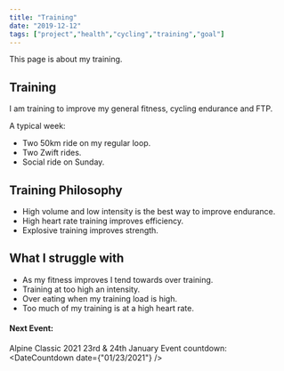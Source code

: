 ```yaml
---
title: "Training"
date: "2019-12-12"
tags: ["project","health","cycling","training","goal"]
---
```


This page is about my training.

## Training
I am training to improve my general fitness, cycling endurance and FTP.

A typical week:
- Two 50km ride on my regular loop.
- Two Zwift rides.
- Social ride on Sunday.

## Training Philosophy
- High volume and low intensity is the best way to improve endurance.
- High heart rate training improves efficiency.
- Explosive training improves strength.

## What I struggle with
- As my fitness improves I tend towards over training.
- Training at too high an intensity.
- Over eating when my training load is high.
- Too much of my training is at a high heart rate.


#### Next Event:
Alpine Classic 2021 23rd & 24th January
Event countdown: <DateCountdown date={"01/23/2021"} />
